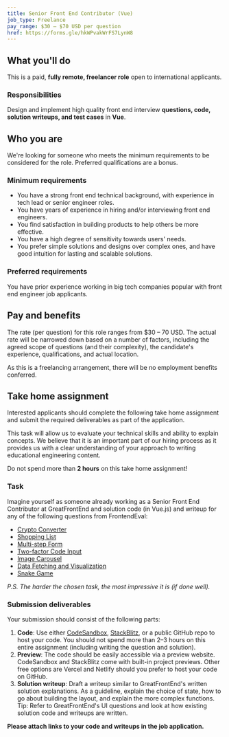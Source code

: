 ```yaml
---
title: Senior Front End Contributor (Vue)
job_type: Freelance
pay_range: $30 – $70 USD per question
href: https://forms.gle/hkWPvakWrFS7LynW8
---
```


## What you'll do

This is a paid, **fully remote, freelancer role** open to international applicants.

### Responsibilities

Design and implement high quality front end interview **questions, code, solution writeups, and test cases** in **Vue**.

## Who you are

We're looking for someone who meets the minimum requirements to be considered for the role. Preferred qualifications are a bonus.

### Minimum requirements

- You have a strong front end technical background, with experience in tech lead or senior engineer roles.
- You have years of experience in hiring and/or interviewing front end engineers.
- You find satisfaction in building products to help others be more effective.
- You have a high degree of sensitivity towards users' needs.
- You prefer simple solutions and designs over complex ones, and have good intuition for lasting and scalable solutions.

### Preferred requirements

You have prior experience working in big tech companies popular with front end engineer job applicants.

## Pay and benefits

The rate (per question) for this role ranges from $30 – 70 USD. The actual rate will be narrowed down based on a number of factors, including the agreed scope of questions (and their complexity), the candidate's experience, qualifications, and actual location.

As this is a freelancing arrangement, there will be no employment benefits conferred.

<div className="border border-neutral-200 dark:border-neutral-700 px-8 rounded-lg">

## Take home assignment

Interested applicants should complete the following take home assignment and submit the required deliverables as part of the application.

This task will allow us to evaluate your technical skills and ability to explain concepts. We believe that it is an important part of our hiring process as it provides us with a clear understanding of your approach to writing educational engineering content.

Do not spend more than **2 hours** on this take home assignment!

### Task

Imagine yourself as someone already working as a Senior Front End Contributor at GreatFrontEnd and solution code (in Vue.js) and writeup for any of the following questions from FrontendEval:

- [Crypto Converter](https://frontendeval.com/questions/crypto-converter)
- [Shopping List](https://frontendeval.com/questions/shopping-list)
- [Multi-step Form](https://frontendeval.com/questions/multi-step-form)
- [Two-factor Code Input](https://frontendeval.com/questions/code-input)
- [Image Carousel](https://frontendeval.com/questions/image-carousel)
- [Data Fetching and Visualization](https://frontendeval.com/questions/data-fetching)
- [Snake Game](https://frontendeval.com/questions/snake)

_P.S. The harder the chosen task, the most impressive it is (if done well)._

### Submission deliverables

Your submission should consist of the following parts:

1. **Code**: Use either [CodeSandbox](https://codesandbox.io/), [StackBlitz](https://stackblitz.com/), or a public GitHub repo to host your code. You should not spend more than 2–3 hours on this entire assignment (including writing the question and solution).
2. **Preview**: The code should be easily accessible via a preview website. CodeSandbox and StackBlitz come with built-in project previews. Other free options are Vercel and Netlify should you prefer to host your code on GitHub.
3. **Solution writeup**: Draft a writeup similar to GreatFrontEnd's written solution explanations. As a guideline, explain the choice of state, how to go about building the layout, and explain the more complex functions. Tip: Refer to GreatFrontEnd's UI questions and look at how existing solution code and writeups are written.

**Please attach links to your code and writeups in the job application.**

</div>
